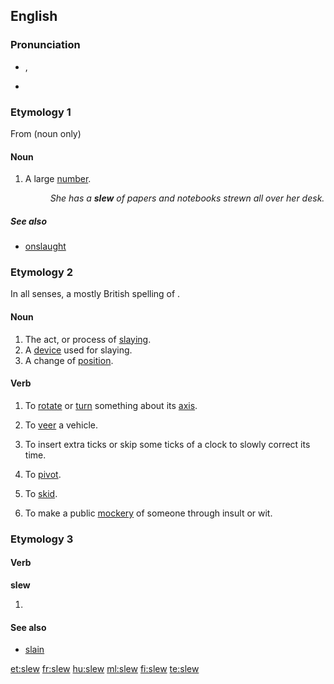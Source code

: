 ==English==

===Pronunciation===
* {{IPA|/sluː/}}, {{SAMPA|/slu:/}}
* {{rhymes|uː}}

===Etymology 1===
From {{etyl|ga}} {{term|slua||[[crowd]]}} (noun only)

====Noun====
{{en-noun}}

# {{US}} A large [[number]].
#: ''She has a '''slew''' of papers and notebooks strewn all over her desk.''

=====See also=====
*[[onslaught]]

===Etymology 2===
In all senses, a mostly British spelling of {{term|slue}}.

====Noun====
{{en-noun}}

# The act, or process of [[slaying]].
# A [[device]] used for slaying.
# A change of [[position]].

====Verb====
{{en-verb}}

# {{transitive}} To [[rotate]] or [[turn]] something about its [[axis]].
# {{transitive}} To [[veer]] a vehicle.
# {{transitive}} To insert extra ticks or skip some ticks of a clock to slowly correct its time.
# {{intransitive}} To [[pivot]].
# {{intransitive}} To [[skid]].
# {{transitive|British|slang}} To make a public [[mockery]] of someone through insult or wit.

===Etymology 3===

====Verb====
'''slew'''

# {{simple past of|slay}}

====See also====
* [[slain]]

[[et:slew]]
[[fr:slew]]
[[hu:slew]]
[[ml:slew]]
[[fi:slew]]
[[te:slew]]